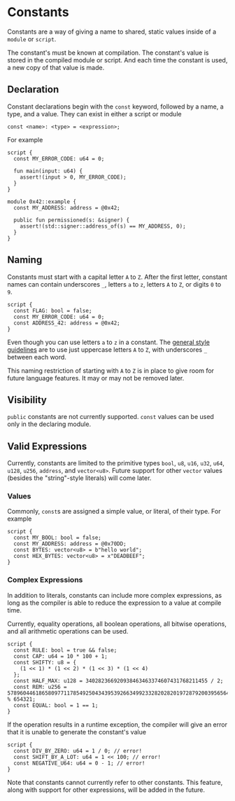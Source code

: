 # Constants

Constants are a way of giving a name to shared, static values inside of a `module` or `script`.

The constant's must be known at compilation. The constant's value is stored in the compiled module
or script. And each time the constant is used, a new copy of that value is made.

## Declaration

Constant declarations begin with the `const` keyword, followed by a name, a type, and a value. They
can exist in either a script or module

```text
const <name>: <type> = <expression>;
```

For example

```move
script {
  const MY_ERROR_CODE: u64 = 0;

  fun main(input: u64) {
    assert!(input > 0, MY_ERROR_CODE);
  }
}

module 0x42::example {
  const MY_ADDRESS: address = @0x42;

  public fun permissioned(s: &signer) {
    assert!(std::signer::address_of(s) == MY_ADDRESS, 0);
  }
}
```

## Naming

Constants must start with a capital letter `A` to `Z`. After the first letter, constant names can
contain underscores `_`, letters `a` to `z`, letters `A` to `Z`, or digits `0` to `9`.

```move
script {
  const FLAG: bool = false;
  const MY_ERROR_CODE: u64 = 0;
  const ADDRESS_42: address = @0x42;
}
```

Even though you can use letters `a` to `z` in a constant. The
[general style guidelines](./coding-conventions.md) are to use just uppercase letters `A` to `Z`,
with underscores `_` between each word.

This naming restriction of starting with `A` to `Z` is in place to give room for future language
features. It may or may not be removed later.

## Visibility

`public` constants are not currently supported. `const` values can be used only in the declaring
module.

## Valid Expressions

Currently, constants are limited to the primitive types `bool`, `u8`, `u16`, `u32`, `u64`, `u128`, `u256`, `address`, and
`vector<u8>`. Future support for other `vector` values (besides the "string"-style literals) will
come later.

### Values

Commonly, `const`s are assigned a simple value, or literal, of their type. For example

```move
script {
  const MY_BOOL: bool = false;
  const MY_ADDRESS: address = @0x70DD;
  const BYTES: vector<u8> = b"hello world";
  const HEX_BYTES: vector<u8> = x"DEADBEEF";
}
```

### Complex Expressions

In addition to literals, constants can include more complex expressions, as long as the compiler is
able to reduce the expression to a value at compile time.

Currently, equality operations, all boolean operations, all bitwise operations, and all arithmetic
operations can be used.

```move
script {
  const RULE: bool = true && false;
  const CAP: u64 = 10 * 100 + 1;
  const SHIFTY: u8 = {
    (1 << 1) * (1 << 2) * (1 << 3) * (1 << 4)
  };
  const HALF_MAX: u128 = 340282366920938463463374607431768211455 / 2;
  const REM: u256 = 57896044618658097711785492504343953926634992332820282019728792003956564819968 % 654321;
  const EQUAL: bool = 1 == 1;
}
```

If the operation results in a runtime exception, the compiler will give an error that it is
unable to generate the constant's value

```move
script {
  const DIV_BY_ZERO: u64 = 1 / 0; // error!
  const SHIFT_BY_A_LOT: u64 = 1 << 100; // error!
  const NEGATIVE_U64: u64 = 0 - 1; // error!
}
```

Note that constants cannot currently refer to other constants. This feature, along with support for
other expressions, will be added in the future.

